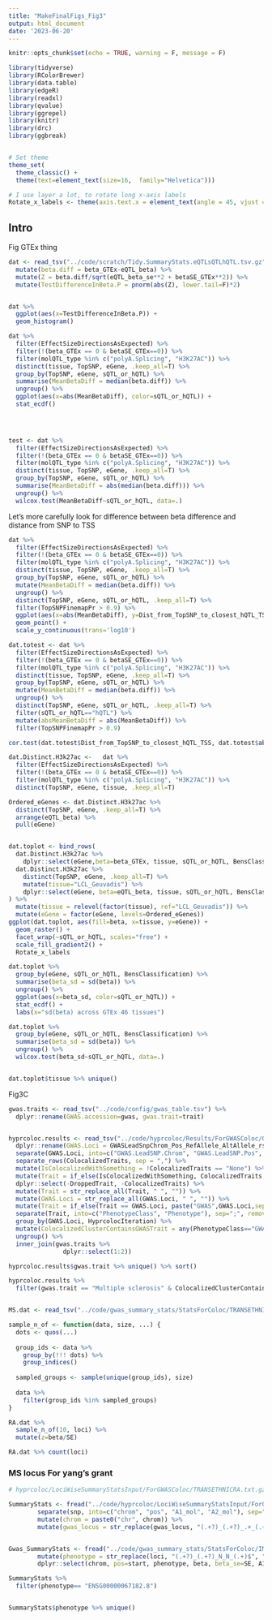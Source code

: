 ```yaml
---
title: "MakeFinalFigs_Fig3"
output: html_document
date: '2023-06-20'
---
```


```r
knitr::opts_chunk$set(echo = TRUE, warning = F, message = F)

library(tidyverse)
library(RColorBrewer)
library(data.table)
library(edgeR)
library(readxl)
library(qvalue)
library(ggrepel)
library(knitr)
library(drc)
library(ggbreak)


# Set theme
theme_set(
  theme_classic() +
  theme(text=element_text(size=16,  family="Helvetica")))

# I use layer a lot, to rotate long x-axis labels
Rotate_x_labels <- theme(axis.text.x = element_text(angle = 45, vjust = 1, hjust=1))
```

## Intro

Fig GTEx thing

```r
dat <- read_tsv("../code/scratch/Tidy.SummaryStats.eQTLsQTLhQTL.tsv.gz") %>%
  mutate(beta.diff = beta_GTEx-eQTL_beta) %>%
  mutate(Z = beta.diff/sqrt(eQTL_beta_se**2 + betaSE_GTEx**2)) %>%
  mutate(TestDifferenceInBeta.P = pnorm(abs(Z), lower.tail=F)*2) 


dat %>%
  ggplot(aes(x=TestDifferenceInBeta.P)) +
  geom_histogram()

dat %>%
  filter(EffectSizeDirectionsAsExpected) %>%
  filter(!(beta_GTEx == 0 & betaSE_GTEx==0)) %>%
  filter(molQTL_type %in% c("polyA.Splicing", "H3K27AC")) %>%
  distinct(tissue, TopSNP, eGene, .keep_all=T) %>%
  group_by(TopSNP, eGene, sQTL_or_hQTL) %>%
  summarise(MeanBetaDiff = median(beta.diff)) %>%
  ungroup() %>%
  ggplot(aes(x=abs(MeanBetaDiff), color=sQTL_or_hQTL)) +
  stat_ecdf()


  

test <- dat %>%
  filter(EffectSizeDirectionsAsExpected) %>%
  filter(!(beta_GTEx == 0 & betaSE_GTEx==0)) %>%
  filter(molQTL_type %in% c("polyA.Splicing", "H3K27AC")) %>%
  distinct(tissue, TopSNP, eGene, .keep_all=T) %>%
  group_by(TopSNP, eGene, sQTL_or_hQTL) %>%
  summarise(MeanBetaDiff = abs(median(beta.diff))) %>%
  ungroup() %>%
  wilcox.test(MeanBetaDiff~sQTL_or_hQTL, data=.)

```


Let's more carefully look for difference between beta difference and distance from SNP to TSS

```r
dat %>%
  filter(EffectSizeDirectionsAsExpected) %>%
  filter(!(beta_GTEx == 0 & betaSE_GTEx==0)) %>%
  filter(molQTL_type %in% c("polyA.Splicing", "H3K27AC")) %>%
  distinct(tissue, TopSNP, eGene, .keep_all=T) %>%
  group_by(TopSNP, eGene, sQTL_or_hQTL) %>%
  mutate(MeanBetaDiff = median(beta.diff)) %>%
  ungroup() %>%
  distinct(TopSNP, eGene, sQTL_or_hQTL, .keep_all=T) %>%
  filter(TopSNPFinemapPr > 0.9) %>%
  ggplot(aes(x=abs(MeanBetaDiff), y=Dist_from_TopSNP_to_closest_hQTL_TSS)) +
  geom_point() +
  scale_y_continuous(trans='log10')

dat.totest <- dat %>%
  filter(EffectSizeDirectionsAsExpected) %>%
  filter(!(beta_GTEx == 0 & betaSE_GTEx==0)) %>%
  filter(molQTL_type %in% c("polyA.Splicing", "H3K27AC")) %>%
  distinct(tissue, TopSNP, eGene, .keep_all=T) %>%
  group_by(TopSNP, eGene, sQTL_or_hQTL) %>%
  mutate(MeanBetaDiff = median(beta.diff)) %>%
  ungroup() %>%
  distinct(TopSNP, eGene, sQTL_or_hQTL, .keep_all=T) %>%
  filter(sQTL_or_hQTL=="hQTL") %>%
  mutate(absMeanBetaDiff = abs(MeanBetaDiff)) %>%
  filter(TopSNPFinemapPr > 0.9)

cor.test(dat.totest$Dist_from_TopSNP_to_closest_hQTL_TSS, dat.totest$absMeanBetaDiff, method='s')
```


```r
dat.Distinct.H3k27ac <-   dat %>%
  filter(EffectSizeDirectionsAsExpected) %>%
  filter(!(beta_GTEx == 0 & betaSE_GTEx==0)) %>%
  filter(molQTL_type %in% c("polyA.Splicing", "H3K27AC")) %>%
  distinct(TopSNP, eGene, tissue, .keep_all=T)

Ordered_eGenes <- dat.Distinct.H3k27ac %>%
  distinct(TopSNP, eGene, .keep_all=T) %>%
  arrange(eQTL_beta) %>%
  pull(eGene)


dat.toplot <- bind_rows(
  dat.Distinct.H3k27ac %>%
    dplyr::select(eGene,beta=beta_GTEx, tissue, sQTL_or_hQTL, BensClassification),
  dat.Distinct.H3k27ac %>%
    distinct(TopSNP, eGene, .keep_all=T) %>%
    mutate(tissue="LCL_Geuvadis") %>%
    dplyr::select(eGene, beta=eQTL_beta, tissue, sQTL_or_hQTL, BensClassification) 
) %>%
  mutate(tissue = relevel(factor(tissue), ref="LCL_Geuvadis")) %>%
  mutate(eGene = factor(eGene, levels=Ordered_eGenes))
ggplot(dat.toplot, aes(fill=beta, x=tissue, y=eGene)) +
  geom_raster() +
  facet_wrap(~sQTL_or_hQTL, scales="free") +
  scale_fill_gradient2() +
  Rotate_x_labels

dat.toplot %>%
  group_by(eGene, sQTL_or_hQTL, BensClassification) %>%
  summarise(beta_sd = sd(beta)) %>%
  ungroup() %>%
  ggplot(aes(x=beta_sd, color=sQTL_or_hQTL)) +
  stat_ecdf() +
  labs(x="sd(beta) across GTEx 46 tissues")

dat.toplot %>%
  group_by(eGene, sQTL_or_hQTL, BensClassification) %>%
  summarise(beta_sd = sd(beta)) %>%
  ungroup() %>%
  wilcox.test(beta_sd~sQTL_or_hQTL, data=.)


dat.toplot$tissue %>% unique()
```


Fig3C

```r
gwas.traits <- read_tsv("../code/config/gwas_table.tsv") %>%
  dplyr::rename(GWAS.accession=gwas, gwas.trait=trait)


hyprcoloc.results <- read_tsv("../code/hyprcoloc/Results/ForGWASColoc/GWASColoc_ChromatinAPAAndRNA/results.txt.gz") %>%
  dplyr::rename(GWAS.Loci = GWASLeadSnpChrom_Pos_RefAllele_AltAllele_rsID_trait) %>%
  separate(GWAS.Loci, into=c("GWAS.LeadSNP.Chrom", "GWAS.LeadSNP.Pos", "GWAS.accession"), sep="_", remove=F) %>%
  separate_rows(ColocalizedTraits, sep = ",") %>%
  mutate(IsColocalizedWithSomething = !ColocalizedTraits == "None") %>%
  mutate(Trait = if_else(IsColocalizedWithSomething, ColocalizedTraits, DroppedTrait)) %>%
  dplyr::select(-DroppedTrait, -ColocalizedTraits) %>%
  mutate(Trait = str_replace_all(Trait, " ", "")) %>%
  mutate(GWAS.Loci = str_replace_all(GWAS.Loci, " ", "")) %>%
  mutate(Trait = if_else(Trait == GWAS.Loci, paste("GWAS",GWAS.Loci,sep = ";"),Trait)) %>%
  separate(Trait, into=c("PhenotypeClass", "Phenotype"), sep=";", remove=F) %>%
  group_by(GWAS.Loci, HyprcolocIteration) %>%
  mutate(ColocalizedClusterContainsGWASTrait = any(PhenotypeClass=="GWAS") & IsColocalizedWithSomething) %>%
  ungroup() %>%
  inner_join(gwas.traits %>%
               dplyr::select(1:2))

hyprcoloc.results$gwas.trait %>% unique() %>% sort()

hyprcoloc.results %>%
  filter(gwas.trait == "Multiple sclerosis" & ColocalizedClusterContainsGWASTrait)


MS.dat <- read_tsv("../code/gwas_summary_stats/StatsForColoc/TRANSETHNICRA.standardized.txt.gz")

sample_n_of <- function(data, size, ...) {
  dots <- quos(...)
  
  group_ids <- data %>% 
    group_by(!!! dots) %>% 
    group_indices()
  
  sampled_groups <- sample(unique(group_ids), size)
  
  data %>% 
    filter(group_ids %in% sampled_groups)
}

RA.dat %>%
  sample_n_of(10, loci) %>%
  mutate(z=beta/SE)

RA.dat %>% count(loci)


```


### MS locus For yang's grant

```r

# hyprcoloc/LociWiseSummaryStatsInput/ForGWASColoc/TRANSETHNICRA.txt.gz gwas_summary_stats/StatsForColoc/TRANSETHNICRA.standardized.txt.gz 

SummaryStats <- fread("../code/hyprcoloc/LociWiseSummaryStatsInput/ForGWASColoc/IMSGC2019.txt.gz", nrows=Inf) %>%
        separate(snp, into=c("chrom", "pos", "A1_mol", "A2_mol"), sep=":", convert=T, remove=F) %>%
        mutate(chrom = paste0("chr", chrom)) %>%
        mutate(gwas_locus = str_replace(gwas_locus, "(.+?)_(.+?)_.+_(.+?)$", "\\1_\\2_\\3"))


Gwas_SummaryStats <- fread("../code/gwas_summary_stats/StatsForColoc/IMSGC2019.standardized.txt.gz") %>%
        mutate(phenotype = str_replace(loci, "(.+?)_(.+?)_N_N_(.+)$", "\\1_\\2_\\3")) %>%
        dplyr::select(chrom, pos=start, phenotype, beta, beta_se=SE, A1, A2)

SummaryStats %>%
  filter(phenotype== "ENSG00000067182.8")


SummaryStats$phenotype %>% unique()
  

```

